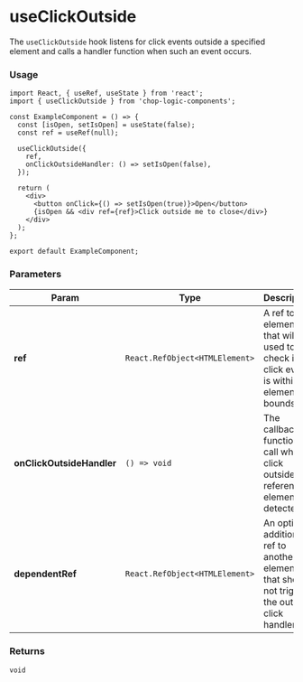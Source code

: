 
<Meta of={Story} title='Hooks/useClickOutside' />

# useClickOutside

The `useClickOutside` hook listens for click events outside a specified element and calls a handler function when such an event occurs.

### Usage

```tsx
import React, { useRef, useState } from 'react';
import { useClickOutside } from 'chop-logic-components';

const ExampleComponent = () => {
  const [isOpen, setIsOpen] = useState(false);
  const ref = useRef(null);

  useClickOutside({
    ref,
    onClickOutsideHandler: () => setIsOpen(false),
  });

  return (
    <div>
      <button onClick={() => setIsOpen(true)}>Open</button>
      {isOpen && <div ref={ref}>Click outside me to close</div>}
    </div>
  );
};

export default ExampleComponent;
```

### Parameters

| Param                     | Type                           | Description                                                                                        |
|---------------------------|--------------------------------|----------------------------------------------------------------------------------------------------|
| **ref**                   | `React.RefObject<HTMLElement>` | A ref to the element that will be used to check if the click event is within the element's bounds. |
| **onClickOutsideHandler** | `() => void`                   | The callback function to call when a click outside the referenced element is detected.             |
| **dependentRef**          | `React.RefObject<HTMLElement>` | An optional additional ref to another element that should not trigger the outside click handler.   |

### Returns
`void`